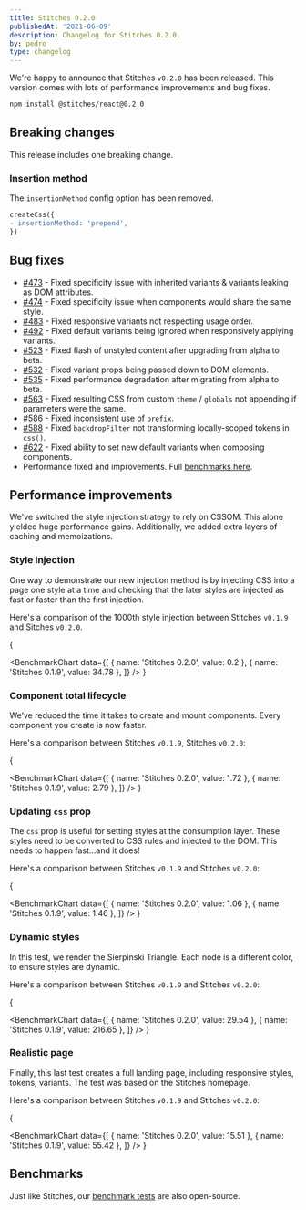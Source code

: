 ```yaml
---
title: Stitches 0.2.0
publishedAt: '2021-06-09'
description: Changelog for Stitches 0.2.0.
by: pedro
type: changelog
---
```


We're happy to announce that Stitches `v0.2.0` has been released. This version comes with lots of performance improvements and bug fixes.

```bash
npm install @stitches/react@0.2.0
```

## Breaking changes

This release includes one breaking change.

### Insertion method

The `insertionMethod` config option has been removed.

```diff
createCss({
- insertionMethod: 'prepend',
})
```

## Bug fixes

- [#473](https://github.com/modulz/stitches/issues/473) - Fixed specificity issue with inherited variants & variants leaking as DOM attributes.
- [#474](https://github.com/modulz/stitches/issues/474) - Fixed specificity issue when components would share the same style.
- [#483](https://github.com/modulz/stitches/issues/483) - Fixed responsive variants not respecting usage order.
- [#492](https://github.com/modulz/stitches/issues/492) - Fixed default variants being ignored when responsively applying variants.
- [#523](https://github.com/modulz/stitches/issues/523) - Fixed flash of unstyled content after upgrading from alpha to beta.
- [#532](https://github.com/modulz/stitches/issues/532) - Fixed variant props being passed down to DOM elements.
- [#535](https://github.com/modulz/stitches/issues/535) - Fixed performance degradation after migrating from alpha to beta.
- [#563](https://github.com/modulz/stitches/issues/563) - Fixed resulting CSS from custom `theme` / `globals` not appending if parameters were the same.
- [#586](https://github.com/modulz/stitches/issues/586) - Fixed inconsistent use of `prefix`.
- [#588](https://github.com/modulz/stitches/issues/588) - Fixed `backdropFilter` not transforming locally-scoped tokens in `css()`.
- [#622](https://github.com/modulz/stitches/issues/622) - Fixed ability to set new default variants when composing components.
- Performance fixed and improvements. Full [benchmarks here](/docs/benchmarks).

## Performance improvements

We've switched the style injection strategy to rely on CSSOM. This alone yielded huge performance gains. Additionally, we added extra layers of caching and memoizations.

### Style injection

One way to demonstrate our new injection method is by injecting CSS into a page one style at a time and checking that the later styles are injected as fast or faster than the first injection.

Here's a comparison of the 1000th style injection between Stitches `v0.1.9` and Sitches `v0.2.0`.

{

<BenchmarkChart
  data={[
    { name: 'Stitches 0.2.0', value: 0.2 },
    { name: 'Stitches 0.1.9', value: 34.78 },
  ]}
/>
}

### Component total lifecycle

We’ve reduced the time it takes to create and mount components. Every component you create is now faster.

Here's a comparison between Stitches `v0.1.9`, Stitches `v0.2.0`:

{

<BenchmarkChart
  data={[
    { name: 'Stitches 0.2.0', value: 1.72 },
    { name: 'Stitches 0.1.9', value: 2.79 },
  ]}
/>
}

### Updating `css` prop

The `css` prop is useful for setting styles at the consumption layer. These styles need to be converted to CSS rules and injected to the DOM. This needs to happen fast...and it does!

Here's a comparison between Stitches `v0.1.9` and Stitches `v0.2.0`:

{

<BenchmarkChart
  data={[
    { name: 'Stitches 0.2.0', value: 1.06 },
    { name: 'Stitches 0.1.9', value: 1.46 },
  ]}
/>
}

### Dynamic styles

In this test, we render the Sierpinski Triangle. Each node is a different color, to ensure styles are dynamic.

Here's a comparison between Stitches `v0.1.9` and Stitches `v0.2.0`:

{

<BenchmarkChart
  data={[
    { name: 'Stitches 0.2.0', value: 29.54 },
    { name: 'Stitches 0.1.9', value: 216.65 },
  ]}
/>
}

### Realistic page

Finally, this last test creates a full landing page, including responsive styles, tokens, variants. The test was based on the Stitches homepage.

Here's a comparison between Stitches `v0.1.9` and Stitches `v0.2.0`:

{

<BenchmarkChart
  data={[
    { name: 'Stitches 0.2.0', value: 15.51 },
    { name: 'Stitches 0.1.9', value: 55.42 },
  ]}
/>
}

## Benchmarks

Just like Stitches, our [benchmark tests](https://github.com/modulz/stitches-bench) are also open-source.
